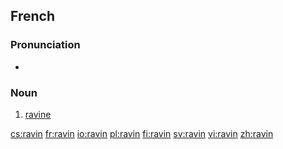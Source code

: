 ==French==

===Pronunciation===
* {{audio|Fr-ravin.ogg|Audio}}

===Noun===
{{fr-noun|m}}
# [[ravine]]

[[cs:ravin]]
[[fr:ravin]]
[[io:ravin]]
[[pl:ravin]]
[[fi:ravin]]
[[sv:ravin]]
[[vi:ravin]]
[[zh:ravin]]
